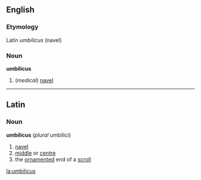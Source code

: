 ==English==
===Etymology===
Latin ''umbilicus'' (navel)
===Noun===
'''umbilicus'''
#(''medical'') [[navel]]
----
==Latin==
===Noun===
'''umbilicus''' (''plural'' umbilici)
#[[navel]]
#[[middle]] or [[centre]]
#the [[ornament]]ed end of a [[scroll]]

[[la:umbilicus]]